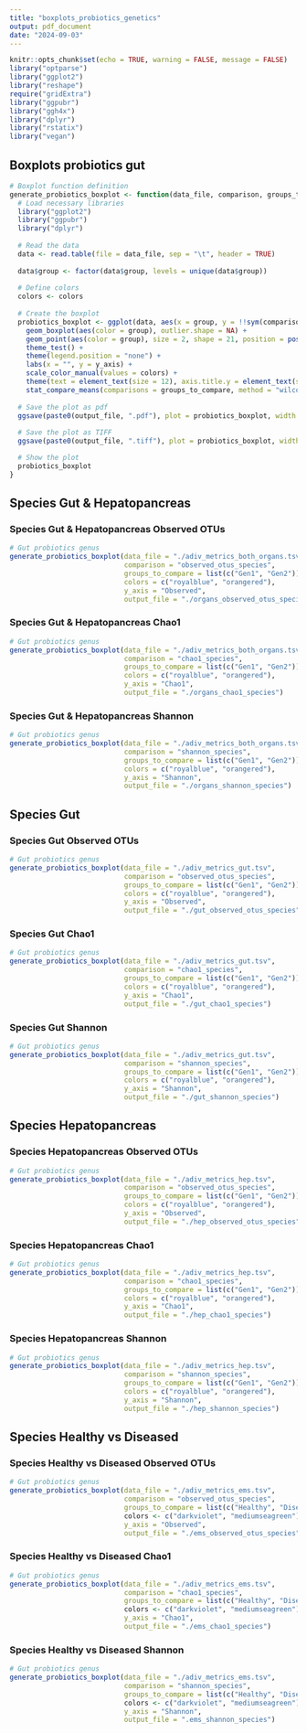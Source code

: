 ```yaml
---
title: "boxplots_probiotics_genetics"
output: pdf_document
date: "2024-09-03"
---
```


```r
knitr::opts_chunk$set(echo = TRUE, warning = FALSE, message = FALSE)
library("optparse")
library("ggplot2")
library("reshape")
require("gridExtra")
library("ggpubr")
library("ggh4x")
library("dplyr")
library("rstatix")
library("vegan")
```

## Boxplots probiotics gut
```r
# Boxplot function definition
generate_probiotics_boxplot <- function(data_file, comparison, groups_to_compare, colors, y_axis, output_file) {
  # Load necessary libraries
  library("ggplot2")
  library("ggpubr")
  library("dplyr")
  
  # Read the data
  data <- read.table(file = data_file, sep = "\t", header = TRUE)
  
  data$group <- factor(data$group, levels = unique(data$group))
  
  # Define colors
  colors <- colors
  
  # Create the boxplot
  probiotics_boxplot <- ggplot(data, aes(x = group, y = !!sym(comparison))) +
    geom_boxplot(aes(color = group), outlier.shape = NA) +
    geom_point(aes(color = group), size = 2, shape = 21, position = position_jitterdodge()) +
    theme_test() +
    theme(legend.position = "none") +
    labs(x = "", y = y_axis) +
    scale_color_manual(values = colors) +
    theme(text = element_text(size = 12), axis.title.y = element_text(size = 12)) +
    stat_compare_means(comparisons = groups_to_compare, method = "wilcox.test", digits=4)
  
  # Save the plot as pdf
  ggsave(paste0(output_file, ".pdf"), plot = probiotics_boxplot, width = 5, height = 5, units = "in")
  
  # Save the plot as TIFF
  ggsave(paste0(output_file, ".tiff"), plot = probiotics_boxplot, width = 5, height = 5, units = "in", dpi = 300)

  # Show the plot
  probiotics_boxplot
}
```

## Species Gut & Hepatopancreas
### Species Gut & Hepatopancreas Observed OTUs
```r
# Gut probiotics genus
generate_probiotics_boxplot(data_file = "./adiv_metrics_both_organs.tsv", 
                            comparison = "observed_otus_species",
                            groups_to_compare = list(c("Gen1", "Gen2")),
                            colors = c("royalblue", "orangered"),
                            y_axis = "Observed",
                            output_file = "./organs_observed_otus_species")
```

### Species Gut & Hepatopancreas Chao1
```r
# Gut probiotics genus
generate_probiotics_boxplot(data_file = "./adiv_metrics_both_organs.tsv", 
                            comparison = "chao1_species",
                            groups_to_compare = list(c("Gen1", "Gen2")),
                            colors = c("royalblue", "orangered"),
                            y_axis = "Chao1",
                            output_file = "./organs_chao1_species")
```

### Species Gut & Hepatopancreas Shannon
```r
# Gut probiotics genus
generate_probiotics_boxplot(data_file = "./adiv_metrics_both_organs.tsv", 
                            comparison = "shannon_species",
                            groups_to_compare = list(c("Gen1", "Gen2")),
                            colors = c("royalblue", "orangered"),
                            y_axis = "Shannon",
                            output_file = "./organs_shannon_species")
```

## Species Gut
### Species Gut Observed OTUs
```r
# Gut probiotics genus
generate_probiotics_boxplot(data_file = "./adiv_metrics_gut.tsv", 
                            comparison = "observed_otus_species",
                            groups_to_compare = list(c("Gen1", "Gen2")),
                            colors = c("royalblue", "orangered"),
                            y_axis = "Observed",
                            output_file = "./gut_observed_otus_species")
```

### Species Gut Chao1
```r
# Gut probiotics genus
generate_probiotics_boxplot(data_file = "./adiv_metrics_gut.tsv", 
                            comparison = "chao1_species",
                            groups_to_compare = list(c("Gen1", "Gen2")),
                            colors = c("royalblue", "orangered"),
                            y_axis = "Chao1",
                            output_file = "./gut_chao1_species")
```

### Species Gut Shannon
```r
# Gut probiotics genus
generate_probiotics_boxplot(data_file = "./adiv_metrics_gut.tsv", 
                            comparison = "shannon_species",
                            groups_to_compare = list(c("Gen1", "Gen2")),
                            colors = c("royalblue", "orangered"),
                            y_axis = "Shannon",
                            output_file = "./gut_shannon_species")
```

## Species Hepatopancreas
### Species Hepatopancreas Observed OTUs
```r
# Gut probiotics genus
generate_probiotics_boxplot(data_file = "./adiv_metrics_hep.tsv", 
                            comparison = "observed_otus_species",
                            groups_to_compare = list(c("Gen1", "Gen2")),
                            colors = c("royalblue", "orangered"),
                            y_axis = "Observed",
                            output_file = "./hep_observed_otus_species")
```

### Species Hepatopancreas Chao1
```r
# Gut probiotics genus
generate_probiotics_boxplot(data_file = "./adiv_metrics_hep.tsv", 
                            comparison = "chao1_species",
                            groups_to_compare = list(c("Gen1", "Gen2")),
                            colors = c("royalblue", "orangered"),
                            y_axis = "Chao1",
                            output_file = "./hep_chao1_species")
```

### Species Hepatopancreas Shannon
```r
# Gut probiotics genus
generate_probiotics_boxplot(data_file = "./adiv_metrics_hep.tsv", 
                            comparison = "shannon_species",
                            groups_to_compare = list(c("Gen1", "Gen2")),
                            colors = c("royalblue", "orangered"),
                            y_axis = "Shannon",
                            output_file = "./hep_shannon_species")
```

## Species Healthy vs Diseased
### Species Healthy vs Diseased Observed OTUs
```r
# Gut probiotics genus
generate_probiotics_boxplot(data_file = "./adiv_metrics_ems.tsv", 
                            comparison = "observed_otus_species",
                            groups_to_compare = list(c("Healthy", "Disease")),
                            colors <- c("darkviolet", "mediumseagreen"),
                            y_axis = "Observed",
                            output_file = "./ems_observed_otus_species")
```

### Species Healthy vs Diseased Chao1
```r
# Gut probiotics genus
generate_probiotics_boxplot(data_file = "./adiv_metrics_ems.tsv", 
                            comparison = "chao1_species",
                            groups_to_compare = list(c("Healthy", "Disease")),
                            colors <- c("darkviolet", "mediumseagreen"),
                            y_axis = "Chao1",
                            output_file = "./ems_chao1_species")
```

### Species Healthy vs Diseased Shannon
```r
# Gut probiotics genus
generate_probiotics_boxplot(data_file = "./adiv_metrics_ems.tsv", 
                            comparison = "shannon_species",
                            groups_to_compare = list(c("Healthy", "Disease")),
                            colors <- c("darkviolet", "mediumseagreen"),
                            y_axis = "Shannon",
                            output_file = ".ems_shannon_species")
```
